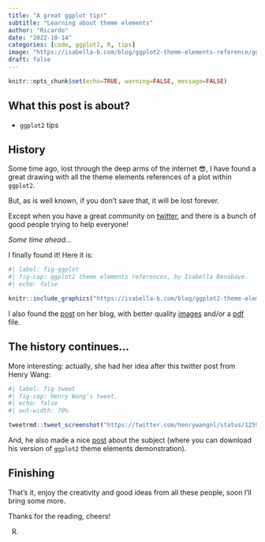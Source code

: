 ```yaml
---
title: "A great ggplot tip!"
subtitle: "Learning about theme elements"
author: "Ricardo"
date: "2022-10-14"
categories: [code, ggplot2, R, tips]
image: "https://isabella-b.com/blog/ggplot2-theme-elements-reference/ggplot2-theme-elements-reference-v2_hu8994090e1960a0a71878a3756da20076_580819_2000x2000_fit_lanczos_2.png"
draft: false
---
```


```r
knitr::opts_chunk$set(echo=TRUE, warning=FALSE, message=FALSE)
```

## What this post is about?

- `ggplot2` tips


## History

Some time ago, lost through the deep arms of the internet 😎, I have found a great drawing with all the theme elements references of a plot within `ggplot2`.

But, as is well known, if you don't save that, it will be lost forever.

Except when you have a great community on [twitter](http://twitter.com/), and there is a bunch of good people trying to help everyone!

*Some time ahead...*

I finally found it! Here it is:


```r
#| label: fig-ggplot
#| fig-cap: ggplot2 theme elements references, by Isabella Benabaye.
#| echo: false

knitr::include_graphics("https://isabella-b.com/blog/ggplot2-theme-elements-reference/ggplot2-theme-elements-reference-v2_hu8994090e1960a0a71878a3756da20076_580819_2000x2000_fit_lanczos_2.png")
```


I also found the [post](https://isabella-b.com/blog/ggplot2-theme-elements-reference/) on her blog, with better quality [images](https://isabella-b.com/files/ggplot2-theme-elements-reference-v2.png) and/or a [pdf](https://isabella-b.com/files/ggplot2-theme-elements-reference-v2.pdf) file.


## The history continues...

More interesting: actually, she had her idea after this twitter post from Henry Wang:

```r
#| label: fig-tweet
#| fig-cap: Henry Wang's tweet.
#| echo: false
#| out-width: 70%

tweetrmd::tweet_screenshot("https://twitter.com/henrywangnl/status/1259396196713537536?s=20&t=VdkteE_5Vjc676_nAF8kew")

```


And, he also made a nice [post](https://henrywang.nl/ggplot2-theme-elements-demonstration/) about the subject (where you can download his version of `ggplot2` theme elements demonstration).


## Finishing

That's it, enjoy the creativity and good ideas from all these people, soon I'll bring some more.

Thanks for the reading, cheers!

R.

